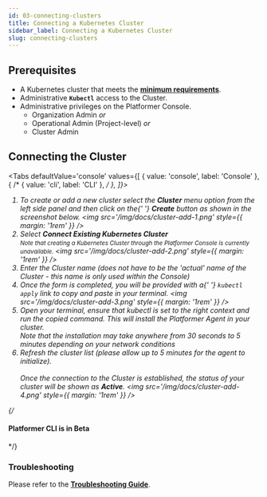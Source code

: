 ```yaml
---
id: 03-connecting-clusters
title: Connecting a Kubernetes Cluster
sidebar_label: Connecting a Kubernetes Cluster
slug: connecting-clusters
---
```



## Prerequisites

-   A Kubernetes cluster that meets the [**minimum requirements**](./cluster-requirements).
-   Administrative **`Kubectl`** access to the Cluster.
-   Administrative privileges on the Platformer Console.
    -   Organization Admin _or_
    -   Operational Admin (Project-level) _or_
    -   Cluster Admin

## Connecting the Cluster

<Tabs
    defaultValue='console'
    values={[
        { value: 'console', label: 'Console' },
        {
            /* { value: 'cli', label: 'CLI' }, */
        },
    ]}>
    <TabItem value='console'>
        <ol>
            <li>
                To create or add a new cluster select the <b>Cluster</b> menu
                option from the left side panel and then click on the{' '}
                <b>Create</b> button as shown in the screenshot below.
                <img
                    src='/img/docs/cluster-add-1.png'
                    style={{ margin: '1rem' }}
                />
            </li>
            <li>
                Select <b>Connect Existing Kubernetes Cluster</b>
                <br />
                <small>
                    Note that creating a Kubernetes Cluster through the
                    Platformer Console is currently unavailable.
                </small>
                <img src='/img/docs/cluster-add-2.png' style={{ margin: '1rem' }} />
            </li>
            <li>
                Enter the Cluster name (does not have to be the 'actual' name of
                the Cluster - this name is only used within the Console)
            </li>
            <li>
                Once the form is completed, you will be provided with a{' '}
                <code>kubectl apply</code> link to copy and paste in your
                terminal.
                <img
                    src='/img/docs/cluster-add-3.png'
                    style={{ margin: '1rem' }}
                />
            </li>
            <li>
                Open your terminal, ensure that kubectl is set to the right
                context and run the copied command. This will install the
                Platformer Agent in your cluster. <br />
                <i>
                    Note that the installation may take anywhere from 30 seconds
                    to 5 minutes depending on your network conditions
                </i>
            </li>
            <li>
                Refresh the cluster list (please allow up to 5 minutes for the
                agent to initialize).
                <br />
                <br />
                Once the connection to the Cluster is established, the status of
                your cluster will be shown as <b>Active</b>.
                <img
                    src='/img/docs/cluster-add-4.png'
                    style={{ margin: '1rem' }}
                />
            </li>
        </ol>
    </TabItem>
    {/* <TabItem value="cli">
      <h4>Platformer CLI is in Beta</h4>
    </TabItem> */}
</Tabs>

### Troubleshooting

Please refer to the [**Troubleshooting Guide**](./troubleshooting).
